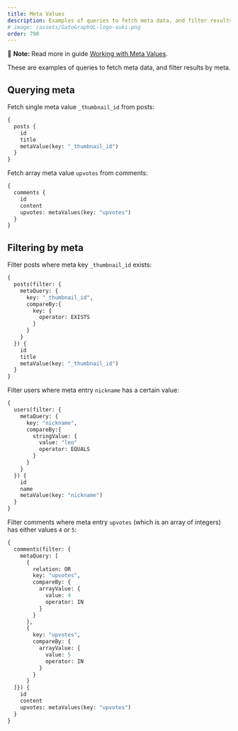 ```yaml
---
title: Meta Values
description: Examples of queries to fetch meta data, and filter results by meta.
# image: /assets/GatoGraphQL-logo-suki.png
order: 790
---
```


📣 **Note:** Read more in guide [Working with Meta Values](/guides/interact/working-with-meta).

These are examples of queries to fetch meta data, and filter results by meta.

## Querying meta

Fetch single meta value `_thumbnail_id` from posts:

```graphql
{
  posts {
    id
    title
    metaValue(key: "_thumbnail_id")
  }
}
```

Fetch array meta value `upvotes` from comments:

```graphql
{
  comments {
    id
    content
    upvotes: metaValues(key: "upvotes")
  }
}
```

## Filtering by meta

Filter posts where meta key `_thumbnail_id` exists:

```graphql
{
  posts(filter: {
    metaQuery: {
      key: "_thumbnail_id",
      compareBy:{
        key: {
          operator: EXISTS
        }
      }
    }
  }) {
    id
    title
    metaValue(key: "_thumbnail_id")
  }
}
```

Filter users where meta entry `nickname` has a certain value:

```graphql
{
  users(filter: {
    metaQuery: {
      key: "nickname",
      compareBy:{
        stringValue: {
          value: "leo"
          operator: EQUALS
        }
      }
    }
  }) {
    id
    name
    metaValue(key: "nickname")
  }
}
```

Filter comments where meta entry `upvotes` (which is an array of integers) has either values `4` or `5`:

```graphql
{
  comments(filter: {
    metaQuery: [
      {
        relation: OR
        key: "upvotes",
        compareBy: {
          arrayValue: {
            value: 4
            operator: IN
          }
        }
      },
      {
        key: "upvotes",
        compareBy: {
          arrayValue: {
            value: 5
            operator: IN
          }
        }
      }
  ]}) {
    id
    content
    upvotes: metaValues(key: "upvotes")
  }
}
```

